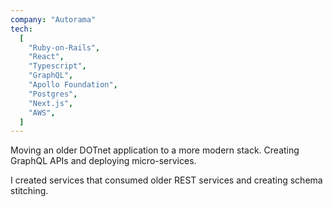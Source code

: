 ```yaml
---
company: "Autorama"
tech:
  [
    "Ruby-on-Rails",
    "React",
    "Typescript",
    "GraphQL",
    "Apollo Foundation",
    "Postgres",
    "Next.js",
    "AWS",
  ]
---
```


Moving an older DOTnet application to a more modern stack. Creating GraphQL APIs and deploying micro-services.

I created services that consumed older REST services and creating schema stitching.
